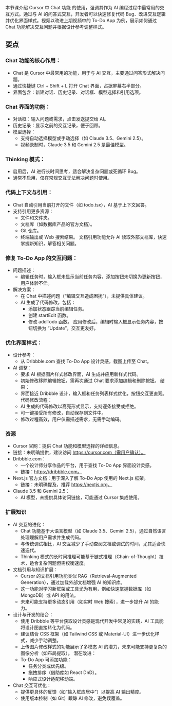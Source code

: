本节课介绍 Cursor 中 Chat 功能 的使用，强调其作为 AI 编程过程中最常用的交互方式。通过与 AI 的问答式交互，开发者可以快速修复代码 Bug、改进交互逻辑并优化界面样式。视频以改进上期视频中的 To-Do App 为例，展示如何通过 Chat 功能解决交互问题并根据设计参考调整样式。
## 要点
### Chat 功能的核心作用：
- Chat 是 Cursor 中最常用的功能，用于与 AI 交互，主要通过问答形式解决问题。
- 通过快捷键 Ctrl + Shift + L 打开 Chat 界面，占据屏幕右半部分。
- 界面包含：新建对话、历史记录、对话框、模型选择和引用选项。
### Chat 界面的功能：
- 对话框：输入问题或需求，点击发送提交给 AI。
- 历史记录：显示之前的交互记录，便于回顾。
- 模型选择：
  - 支持自动选择模型或手动选择（如 Claude 3.5、Gemini 2.5）。
  - 视频录制时，Claude 3.5 和 Gemini 2.5 是最佳模型。
### Thinking 模式：
- 启用后，AI 进行长时间思考，适合解决复杂问题或死循环 Bug。
- 通常不启用，仅在常规交互无法解决问题时使用。
### 代码上下文与引用：
- Chat 自动引用当前打开的文件（如 todo.tsx），AI 基于上下文回答。
- 支持引用更多资源：
  - 文件和文件夹。
  - 文档库（如数据库产品的官方文档）。
  - Git 仓库。
  - 终端输出或 Web 搜索结果。
文档引用功能允许 AI 读取外部文档库，快速掌握新知识，解答相关问题。
### 修复 To-Do App 的交互问题：
- 问题描述：
  - 编辑任务时，输入框未显示当前任务内容，添加按钮未切换为更新按钮，用户体验不佳。
- 解决方案：
  - 在 Chat 中描述问题（“编辑交互造成困扰”），未提供具体建议。
  - AI 生成了代码修改，包括：
    - 添加状态跟踪当前编辑任务。
    - 创建 startEdit 函数。
    - 修改 addTodo 函数。
应用修改后，编辑时输入框显示任务内容，按钮切换为 “Update”，交互更友好。
### 优化界面样式：
- 设计参考：
  - 从 Dribbble.com 查找 To-Do App 设计灵感，截图上传至 Chat。
- AI 调整：
  - 要求 AI 根据图片样式修改界面，AI 生成并应用新样式代码。
  - 初始修改移除编辑按钮，需再次通过 Chat 要求添加编辑和删除按钮。
结果：
  - 界面接近 Dribbble 设计，输入框和任务列表样式优化，按钮交互更直观。
代码修改流程：
  - AI 生成的代码修改以高亮形式显示，支持逐条接受或拒绝。
  - 可一键接受所有修改，自动保存到文件中。
  - 修改过程高效，用户仅需描述需求，无需手动编码。
### 资源
- Cursor 官网：提供 Chat 功能和模型选择的详细信息。
- 链接：未明确提供，建议访问 https://cursor.com（需用户确认）。
- Dribbble.com：
  - 一个设计师分享作品的平台，用于查找 To-Do App 界面设计灵感。
  - 链接：https://dribbble.com。
- Next.js 官方文档：用于深入了解 To-Do App 使用的 Next.js 框架。
  - 链接：未明确提及，推荐 https://nextjs.org。
- Claude 3.5 和 Gemini 2.5：
  - AI 模型，未提供具体访问链接，可能通过 Cursor 集成使用。
### 扩展知识
- AI 交互的进化：
  - Chat 功能基于大语言模型（如 Claude 3.5、Gemini 2.5），通过自然语言处理理解用户需求并生成代码。
  - 与传统调试相比，AI 交互减少了手动查阅文档或调试的时间，尤其适合快速迭代。
  - Thinking 模式的长时间推理可能基于链式推理（Chain-of-Thought）技术，适合复杂问题但需权衡速度。
- 文档引用与知识扩展：
  - Cursor 的文档引用功能类似 RAG（Retrieval-Augmented Generation），通过加载外部文档增强 AI 的知识库。
  - 这一功能对学习新框架或工具尤为有用，例如快速掌握数据库（如 MongoDB）或 API 的用法。
  - 未来可能支持更多动态引用（如实时 Web 搜索），进一步提升 AI 的能力。
- 设计与开发的结合：
  - 使用 Dribbble 等平台获取设计灵感是现代开发中常见的实践，AI 工具能将设计图直接转化为代码。
  - 建议结合 CSS 框架（如 Tailwind CSS 或 Material-UI）进一步优化样式，减少手动调整。
  - 上传图片修改样式的功能展示了多模态 AI 的潜力，未来可能支持更复杂的图像分析（如布局提取）。
潜在改进：
  - To-Do App 可添加功能：
    - 任务分类或优先级。
    - 拖拽排序（借助库如 React DnD）。
    - 响应式设计适配移动端。
- Chat 交互可优化：
  - 提供更具体的反馈（如“输入框应居中”）以提高 AI 输出精度。
  - 使用版本控制（如 Git）跟踪 AI 修改，避免误覆盖。
